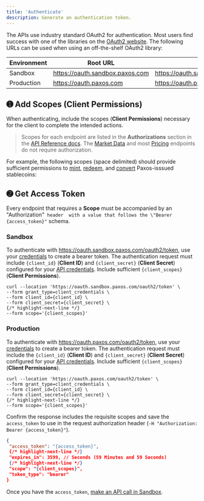 ```yaml
---
title: 'Authenticate'
description: Generate an authentication token.
---
```




[credentials]: developer/credentials.mdx
[login]: https://dashboard.paxos.com
[support]: https://support.liftdollar.com
[oauth2]: https://oauth.net/code
[convert]: developer/convert.mdx
[make an API call in Sandbox]: developer/request.mdx
[mint]: developer/mint.mdx
[redeem]: developer/redeem.mdx



The APIs use industry standard OAuth2 for authentication. 
Most users find success with one of the libraries on the [OAuth2 website][oauth2].
The following URLs can be used when using an off-the-shelf OAuth2 library:

| Environment | Root URL | Full Path |
| --- | --- | --- |
| Sandbox | https://oauth.sandbox.paxos.com | https://oauth.sandbox.paxos.com/oauth2/token |
| Production | https://oauth.paxos.com | https://oauth.paxos.com/oauth2/token |

## ➊ Add Scopes (Client Permissions)

When authenticating, include the scopes (**Client Permissions**) necessary for the client to complete the intended actions.

> Scopes for each endpoint are listed in the **Authorizations** section in the [API Reference docs](/api/v2).
> The [Market Data](/api-reference/Market-Data) and most [Pricing](/api-reference/Pricing) endpoints do not require authorization.

For example, the following scopes (space delimited) should provide sufficient permissions to [mint], [redeem], and [convert] Paxos-isssued stablecoins:

<Scopes />

## ➋ Get Access Token

Every endpoint that requires a **Scope** must be accompanied by an \"Authorization"` header 
with a value that follows the \"Bearer {access_token}"` schema.


### Sandbox



To authenticate with https://oauth.sandbox.paxos.com/oauth2/token, use your [credentials][credentials] to create a bearer token. 
The authentication request must include  `{client_id}` (**Client ID**) and `{client_secret}` (**Client Secret**) configured for your [API credentials][credentials].
Include sufficient `{client_scopes}` (**Client Permissions**).


```shell
curl --location 'https://oauth.sandbox.paxos.com/oauth2/token' \
--form grant_type=client_credentials \
--form client_id={client_id} \
--form client_secret={client_secret} \
{/* highlight-next-line */}
--form scope='{client_scopes}'
```


### Production



To authenticate with https://oauth.paxos.com/oauth2/token, use your [credentials][credentials] to create a bearer token. 
The authentication request must include the `{client_id}` (**Client ID**) and `{client_secret}` (**Client Secret**) configured for your [API credentials][credentials].
Include sufficient `{client_scopes}` (**Client Permissions**).


```shell
curl --location 'https://oauth.paxos.com/oauth2/token' \
--form grant_type=client_credentials \
--form client_id={client_id} \
--form client_secret={client_secret} \
{/* highlight-next-line */}
--form scope='{client_scopes}'
```




Confirm the response includes the requisite scopes and save the `access_token` to use in the request authorization header (`-H "Authorization: Bearer {access_token}"`).

```json
{
 "access_token": "{access_token}",
 {/* highlight-next-line */}
 "expires_in": 3599, // Seconds (59 Minutes and 59 Seconds)
 {/* highlight-next-line */}
 "scope": "{client_scopes}",
 "token_type": "bearer"
}
```

Once you have the `access_token`, [make an API call in Sandbox].
